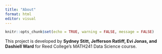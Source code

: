 ```yaml
---
title: "About"
format: html
editor: visual
---
```


```r
knitr::opts_chunk$set(echo = TRUE, warning = FALSE, message = FALSE)
```

This project is developed by **Sydney Stitt, Jefferson Ratliff, Evi Jonas, and Dashiell Ward** for Reed College's MATH241 Data Science course.
